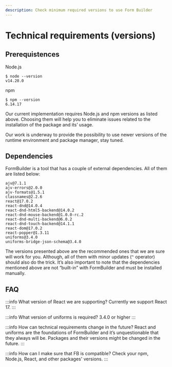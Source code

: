 ```yaml
---
description: Check minimum required versions to use Form Builder
---
```


# Technical requirements (versions)

## Prerequistences

Node.js

```shell
$ node --version
v14.20.0
```

npm

```shell
$ npm --version
6.14.17
```

Our current implementation requires Node.js and npm versions as listed above. Choosing them will help you to eliminate issues related to the installation of the package and its’ usage.

Our work is underway to provide the possibility to use newer versions of the runtime environment and package manager, stay tuned.

## Dependencies

FormBuilder is a tool that has a couple of external dependencies. All of them are listed below:

```
ajv@7.1.1
ajv-errors@2.0.0
ajv-formats@1.5.1
classnames@2.2.6
react@17.0.2
react-dnd@14.0.4
react-dnd-html5-backend@14.0.2
react-dnd-mouse-backend@1.0.0-rc.2
react-dnd-multi-backend@6.0.2
react-dnd-touch-backend@14.1.1
react-dom@17.0.2
react-popper@1.3.11
uniforms@3.4.0
uniforms-bridge-json-schema@3.4.0
```

The versions presented above are the recommended ones that we are sure will work for you. Although, all of them with minor updates  (`^` operator) should also do the trick.
It’s also important to note that the dependencies mentioned above are not “built-in” with FormBuilder and must be installed manually.

## FAQ


:::info What version of React we are supporting?
Currently we support React 17.
:::

:::info What version of uniforms is required?
3.4.0 or higher
:::

:::info How can technical requirements change in the future?
React and uniforms are the foundations of FormBuilder and it’s unquestionable that they always will be. Packages and their versions might be changed in the future.
:::

:::info How can I make sure that FB is compatible?
Check your npm, Node.js, React, and other packages' versions.
:::